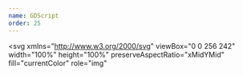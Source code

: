 ```yaml
---
name: GDScript
order: 25
---
```


<svg
  xmlns="http://www.w3.org/2000/svg"
  viewBox="0 0 256 242"
  width="100%"
  height="100%"
  preserveAspectRatio="xMidYMid"
  fill="currentColor"
  role="img"
>
  <path
    fill="#000"
    d="M240.3397 164.4918s-.3732-2.2897-.5914-2.2693l-41.5483 4.009c-3.306.3192-5.8735 2.9557-6.1055 6.2686l-1.1415 16.3598-32.143 2.2931-2.1863-14.8268c-.4869-3.298-3.3668-5.784-6.7004-5.784h-43.8519c-3.3323 0-6.2123 2.486-6.6992 5.784l-2.1876 14.8268-32.143-2.2931L63.9002 172.5c-.232-3.314-2.7996-5.9506-6.1056-6.2699l-41.5686-4.0077c-.2147-.0206-.372 2.2715-.5867 2.2715l-.0563 8.9913 35.205 5.6772 1.153 16.506c.233 3.3416 2.9292 6.0435 6.273 6.2835l44.2682 3.1578c.1677.0115.333.0184.4984.0184 3.3267 0 6.202-2.4873 6.6889-5.7851l2.2495-15.2562h32.1582l2.2495 15.2562c.4857 3.2968 3.3646 5.784 6.6958 5.784.163 0 .3261-.006.4857-.0173l44.2743-3.1578c3.3427-.24 6.04-2.942 6.2732-6.2835l1.1517-16.506 35.1897-5.7025-.0574-8.9682Z"
  />
  <path d="M101.963 0C90.2688 2.6 78.7002 6.2186 67.8542 11.6777c.248 9.5766.8672 18.7528 2.1222 28.0736-4.212 2.6985-8.6385 5.0146-12.5729 8.1733-3.9972 3.0751-8.0804 6.0182-11.6995 9.6147-7.2309-4.7827-14.8831-9.2774-22.7671-13.2453C14.4384 53.4405 6.4913 63.3125 0 74.3588c4.8837 7.9007 9.9825 15.3057 15.4877 22.333h.1532v67.798c.124.001.249.0067.3718.0178l41.564 4.0065c2.1772.2102 3.8832 1.963 4.0347 4.1448l1.282 18.3477 36.256 2.5877 2.497-16.9344c.3238-2.1956 2.208-3.822 4.4289-3.822h43.8514c2.2196 0 4.1035 1.6264 4.4273 3.822l2.497 16.9344 36.2575-2.5877 1.2805-18.3476c.1527-2.1818 1.8575-3.9336 4.0347-4.1449l41.5473-4.0065a4.4499 4.4499 0 0 1 .3703-.0178v-5.4104l.0178-.006V96.6916h.1532c5.5061-7.0276 10.6015-14.4331 15.4877-22.333-6.489-11.047-14.44-20.9191-22.9384-30.0648-7.8817 3.9674-15.538 8.4619-22.7686 13.2453-3.6183-3.5966-7.6936-6.5395-11.6965-9.6148-3.933-3.159-8.366-5.475-12.5699-8.1733 1.2517-9.3208 1.8716-18.4969 2.1208-28.0735C177.3006 6.2184 165.7328 2.5995 154.0325 0c-4.6713 7.8512-8.9431 16.352-12.6635 24.6638-4.4118-.7372-8.8441-1.0105-13.2818-1.0633v-.006c-.031 0-.0599.006-.0863.006-.0275 0-.0571-.006-.0847-.006v.006c-4.4463.0528-8.8754.3261-13.288 1.0633C110.91 16.3528 106.6415 7.8512 101.9632 0h-.0002ZM15.5699 173.4565c.0172 4.0168.0684 8.417.0684 9.2934 0 39.4716 50.0724 58.4437 112.282 58.6622h.1533c62.2105-.2182 112.2669-19.1906 112.2669-58.6622 0-.8922.0545-5.2743.0728-9.2934L203.054 177.06l-1.288 18.4459c-.155 2.223-1.923 3.9926-4.1462 4.1522l-44.274 3.1588a4.3095 4.3095 0 0 1-.3227.0119c-2.2002 0-4.098-1.6157-4.423-3.825l-2.5386-17.217h-36.125l-2.5387 17.217c-.341 2.3172-2.4122 3.9842-4.7456 3.813l-44.274-3.1587c-2.223-.1596-3.9912-1.9291-4.1462-4.1522l-1.2865-18.446-37.3756-3.6034Z" />
  <path
    fill="#000"
    d="M69.0786 99.178c-13.8277 0-25.0445 11.2053-25.0445 25.0354 0 13.8392 11.216 25.0499 25.0445 25.0499 13.8346 0 25.0484-11.2107 25.0484-25.05 0-13.83-11.2137-25.0354-25.0484-25.0354Zm117.8407 0c-13.837 0-25.05 11.2053-25.05 25.0354 0 13.8392 11.213 25.0499 25.05 25.0499 13.827 0 25.0415-11.2107 25.0415-25.05 0-13.83-11.2145-25.0354-25.0415-25.0354Zm-58.9257 14.65c-4.4531 0-8.0621 3.2854-8.0621 7.3274v23.0587c0 4.0455 3.6089 7.3274 8.0621 7.3274 4.4532 0 8.0713-3.2819 8.0713-7.3274v-23.0587c0-4.042-3.6178-7.3273-8.0713-7.3273Z"
  />
  <path d="M71.4749 109.0767c-9.1822 0-16.6253 7.4472-16.6253 16.6268s7.4434 16.6192 16.6253 16.6192c9.1868 0 16.6268-7.4397 16.6268-16.6192 0-9.1795-7.4403-16.6268-16.6268-16.6268Zm113.0435 0c-9.1799 0-16.6177 7.4472-16.6177 16.6268s7.4383 16.6192 16.6177 16.6192c9.1891 0 16.6253-7.4397 16.6253-16.6192 0-9.1795-7.4365-16.6268-16.6253-16.6268Z" />
</svg>
